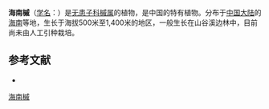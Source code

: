 {{Speciesbox
| name = 海南槭
| status = 
| status_system = 
| image =
| genus = Acer
| species = hainanense
| authority = Chun et Fang
}}

'''海南槭'''（[[学名|学名]]：{{lang|la|''Acer hainanense''}}）是[[无患子科|无患子科]][[槭属|槭属]]的植物，是中国的特有植物。分布于[[中国大陆|中国大陆]]的[[海南|海南]]等地，生长于海拔500米至1,400米的地区，一般生长在山谷溪边林中，目前尚未由人工引种栽培。

== 参考文献 ==
<div class="references-small">
* {{cite web| url =http://www.bioinfo.cn/db05/KmzwSpecies.php?action=view&id=469| title =海南槭| work =《中国高等植物数据库全库》| publisher =中国科学院微生物研究所| author =昆明植物研究所| accessdate =2009-02-21| deadurl =yes| archiveurl =https://web.archive.org/web/20160305032114/http://www.bioinfo.cn/db05/KmzwSpecies.php?action=view&id=469| archivedate =2016-03-05}}
</div>
{{Taxonbar|from=Q13487706}}

[[Category:枫属|海南槭]]


{{植物小作品}}